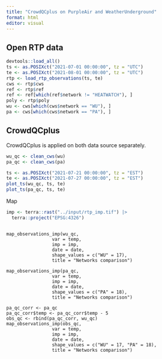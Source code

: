 ```yaml
---
title: "CrowdQCplus on PurpleAir and WeatherUnderground"
format: html
editor: visual
---
```


## Open RTP data

```r
devtools::load_all()
ts <- as.POSIXct("2021-07-01 00:00:00", tz = "UTC")
te <- as.POSIXct("2021-08-01 00:00:00", tz = "UTC")
rtp <- load_rtp_observations(ts, te)
cws <- rtp$cws
ref <- rtp$ref
ref <- ref[which(ref$network != "HEATWATCH"), ]
poly <- rtp$poly
wu <- cws[which(cws$network == "WU"), ]
pa <- cws[which(cws$network == "PA"), ]
```

## CrowdQCplus

CrowdQCplus is applied on both data source separately.

```r
wu_qc <- clean_cws(wu)
pa_qc <- clean_cws(pa)
```

```r
ts <- as.POSIXct("2021-07-21 00:00:00", tz = "EST")
te <- as.POSIXct("2021-07-27 00:00:00", tz = "EST")
plot_ts(wu_qc, ts, te)
plot_ts(pa_qc, ts, te)
```

Map

```r
imp <- terra::rast("../input/rtp_imp.tif") |>
  terra::project("EPSG:4326")

```

```r

```

```date
map_observations_imp(wu_qc,
                 var = temp,
                 imp = imp,
                 date = date,
                 shape_values = c("WU" = 17),
                 title = "Networks comparison")

map_observations_imp(pa_qc,
                 var = temp,
                 imp = imp,
                 date = date,
                 shape_values = c("PA" = 18),
                 title = "Networks comparison")

pa_qc_corr <- pa_qc
pa_qc_corr$temp <- pa_qc_corr$temp - 5
obs_qc <- rbind(pa_qc_corr, wu_qc)
map_observations_imp(obs_qc,
                 var = temp,
                 imp = imp,
                 date = date,
                 shape_values = c("WU" = 17, "PA" = 18),
                 title = "Networks comparison")
```
